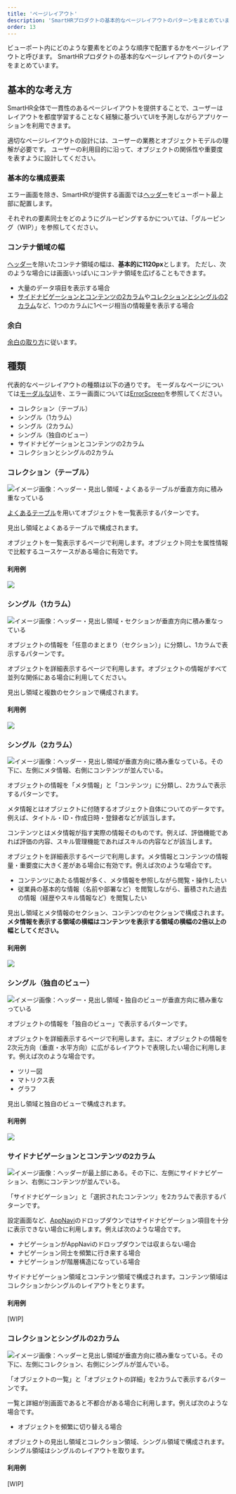 ```yaml
---
title: 'ページレイアウト'
description: 'SmartHRプロダクトの基本的なページレイアウトのパターンをまとめています。'
order: 13
---
```


ビューポート内にどのような要素をどのような順序で配置するかをページレイアウトと呼びます。
SmartHRプロダクトの基本的なページレイアウトのパターンをまとめています。

## 基本的な考え方

SmartHR全体で一貫性のあるページレイアウトを提供することで、ユーザーはレイアウトを都度学習することなく経験に基づいてUIを予測しながらアプリケーションを利用できます。

適切なページレイアウトの設計には、ユーザーの業務とオブジェクトモデルの理解が必要です。
ユーザーの利用目的に沿って、オブジェクトの関係性や重要度を表すように設計してください。

### 基本的な構成要素

エラー画面を除き、SmartHRが提供する画面では[ヘッダー](/products/design-patterns/contents-in-header/)をビューポート最上部に配置します。

それぞれの要素同士をどのようにグルーピングするかについては、「グルーピング（WIP）」を参照してください。

### コンテナ領域の幅

[ヘッダー](/products/design-patterns/contents-in-header/)を除いたコンテナ領域の幅は、**基本的に1120px**とします。
ただし、次のような場合には画面いっぱいにコンテナ領域を広げることもできます。

- 大量のデータ項目を表示する場合
- [サイドナビゲーションとコンテンツの2カラム](#3-6)や[コレクションとシングルの2カラム](#3-7)など、1つのカラムに1ページ相当の情報量を表示する場合

### 余白

[余白の取り方](/products/design-patterns/spacing-layout-pattern/)に従います。

## 種類

代表的なページレイアウトの種類は以下の通りです。
モーダルなページについては[モーダルなUI](/products/design-patterns/modal-ui/)を、エラー画面については[ErrorScreen](/products/components/error-screen/)を参照してください。

- コレクション（テーブル）
- シングル（1カラム）
- シングル（2カラム）
- シングル（独自のビュー）
- サイドナビゲーションとコンテンツの2カラム
- コレクションとシングルの2カラム

### コレクション（テーブル）

![イメージ画像：ヘッダー・見出し領域・よくあるテーブルが垂直方向に積み重なっている](/collection.png)

[よくあるテーブル](/products/design-patterns/smarthr-table/)を用いてオブジェクトを一覧表示するパターンです。

見出し領域とよくあるテーブルで構成されます。

オブジェクトを一覧表示するページで利用します。オブジェクト同士を属性情報で比較するユースケースがある場合に有効です。

#### 利用例

![](/collection-sample.png)

### シングル（1カラム）

![イメージ画像：ヘッダー・見出し領域・セクションが垂直方向に積み重なっている](/single-1column.png)

オブジェクトの情報を「任意のまとまり（セクション）」に分類し、1カラムで表示するパターンです。

オブジェクトを詳細表示するページで利用します。オブジェクトの情報がすべて並列な関係にある場合に利用してください。

見出し領域と複数のセクションで構成されます。

#### 利用例

![](/single-1column-sample.png)

### シングル（2カラム）

![イメージ画像：ヘッダー・見出し領域が垂直方向に積み重なっている。その下に、左側にメタ情報、右側にコンテンツが並んでいる。](/single-2column.png)

オブジェクトの情報を「メタ情報」と「コンテンツ」に分類し、2カラムで表示するパターンです。

メタ情報とはオブジェクトに付随するオブジェクト自体についてのデータです。例えば、タイトル・ID・作成日時・登録者などが該当します。

コンテンツとはメタ情報が指す実際の情報そのものです。例えば、評価機能であれば評価の内容、スキル管理機能であればスキルの内容などが該当します。

オブジェクトを詳細表示するページで利用します。メタ情報とコンテンツの情報量・重要度に大きく差がある場合に有効です。例えば次のような場合です。

- コンテンツにあたる情報が多く、メタ情報を参照しながら閲覧・操作したい
- 従業員の基本的な情報（名前や部署など）を閲覧しながら、蓄積された過去の情報（経歴やスキル情報など）を閲覧したい

見出し領域とメタ情報のセクション、コンテンツのセクションで構成されます。**メタ情報を表示する領域の横幅はコンテンツを表示する領域の横幅の2倍以上の幅としてください。**

#### 利用例

![](/single-2column-sample.png)

### シングル（独自のビュー）

![イメージ画像：ヘッダー・見出し領域・独自のビューが垂直方向に積み重なっている](/single-custom-view.png)

オブジェクトの情報を「独自のビュー」で表示するパターンです。

オブジェクトを詳細表示するページで利用します。主に、オブジェクトの情報を2次元方向（垂直・水平方向）に広がるレイアウトで表現したい場合に利用します。例えば次のような場合です。

- ツリー図
- マトリクス表
- グラフ

見出し領域と独自のビューで構成されます。

#### 利用例

![](/single-custom-view-sample.png)

### サイドナビゲーションとコンテンツの2カラム

![イメージ画像：ヘッダーが最上部にある。その下に、左側にサイドナビゲーション、右側にコンテンツが並んでいる。](/side-nav-with-contents.png)

「サイドナビゲーション」と「選択されたコンテンツ」を2カラムで表示するパターンです。

設定画面など、[AppNavi](/products/components/app-navi/)のドロップダウンではサイドナビゲーション項目を十分に表示できない場合に利用します。例えば次のような場合です。

- ナビゲーションがAppNaviのドロップダウンでは収まらない場合
- ナビゲーション同士を頻繁に行き来する場合
- ナビゲーションが階層構造になっている場合

サイドナビゲーション領域とコンテンツ領域で構成されます。コンテンツ領域はコレクションかシングルのレイアウトをとります。

#### 利用例

[WIP]

### コレクションとシングルの2カラム

![イメージ画像：ヘッダーと見出し領域が垂直方向に積み重なっている。その下に、左側にコレクション、右側にシングルが並んでいる。](/single-with-collection.png)

「オブジェクトの一覧」と「オブジェクトの詳細」を2カラムで表示するパターンです。

一覧と詳細が別画面であると不都合がある場合に利用します。例えば次のような場合です。

- オブジェクトを頻繁に切り替える場合

オブジェクトの見出し領域とコレクション領域、シングル領域で構成されます。シングル領域はシングルのレイアウトを取ります。

#### 利用例

[WIP]